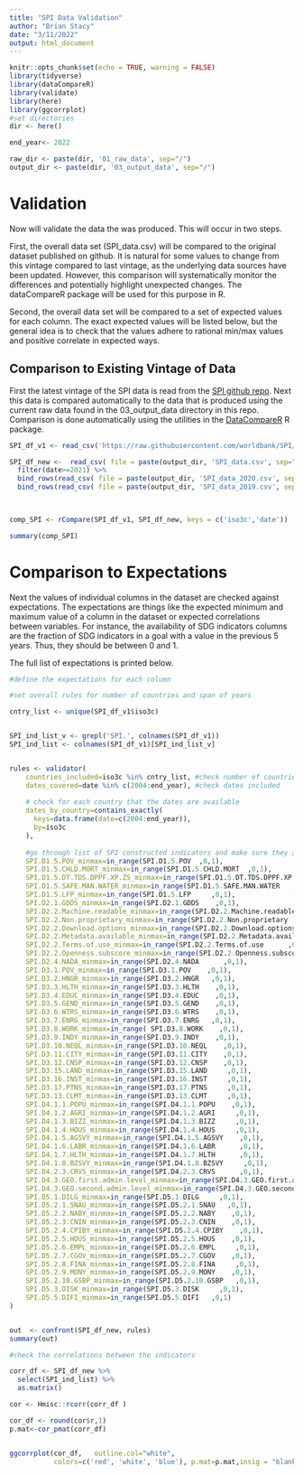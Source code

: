 ```yaml
---
title: "SPI Data Validation"
author: "Brian Stacy"
date: "3/11/2022"
output: html_document
---
```


```r
knitr::opts_chunk$set(echo = TRUE, warning = FALSE)
library(tidyverse)
library(dataCompareR)
library(validate)
library(here)
library(ggcorrplot)
#set directories
dir <- here()

end_year<- 2022

raw_dir <- paste(dir, '01_raw_data', sep="/")
output_dir <- paste(dir, '03_output_data', sep="/")
```

# Validation

Now will validate the data the was produced.  This will occur in two steps.

First, the overall data set (SPI_data.csv) will be compared to the original dataset published on github.  It is natural for some values to change from this vintage compared to last vintage, as the underlying data sources have been updated.  However, this comparison will systematically monitor the differences and potentially highlight unexpected changes.  The dataCompareR package will be used for this purpose in R.


Second, the overall data set will be compared to a set of expected values for each column.  The exact expected values will be listed below, but the general idea is to check that the values adhere to rational min/max values and positive correlate in expected ways.  

## Comparison to Existing Vintage of Data

First the latest vintage of the SPI data is read from the [SPI github repo](https://github.com/worldbank/SPI/blob/master/03_output_data/SPI_data.csv). Next this data is compared automatically to the data that is produced using the current raw data found in the 03_output_data directory in this repo.  Comparison is done automatically using the utilities in the [DataCompareR](https://github.com/capitalone/dataCompareR) R package.

```r


SPI_df_v1 <- read_csv('https://raw.githubusercontent.com/worldbank/SPI/SPI_2020/03_output_data/SPI_data.csv')

SPI_df_new <-  read_csv( file = paste(output_dir, 'SPI_data.csv', sep="/")) %>%
  filter(date>=2021) %>%
  bind_rows(read_csv( file = paste(output_dir, 'SPI_data_2020.csv', sep="/")) %>% filter(date==2020)) %>%
  bind_rows(read_csv( file = paste(output_dir, 'SPI_data_2019.csv', sep="/")) %>% filter(date<2020))            
  


comp_SPI <- rCompare(SPI_df_v1, SPI_df_new, keys = c('iso3c','date'))

```

```r

summary(comp_SPI)

```

# Comparison to Expectations

Next the values of individual columns in the dataset are checked against expectations.  The expectations are things like the expected minimum and maximum value of a column in the dataset or expected correlations between variables.  For instance, the availability of SDG indicators columns are the fraction of SDG indicators in a goal with a value in the previous 5 years. Thus, they should be between 0 and 1.  

The full list of expectations is printed below.

```r
#define the expectations for each column

#set overall rules for number of countries and span of years

cntry_list <- unique(SPI_df_v1$iso3c)


SPI_ind_list_v <- grepl('SPI.', colnames(SPI_df_v1))
SPI_ind_list <- colnames(SPI_df_v1)[SPI_ind_list_v]


rules <- validator(
    countries_included=iso3c %in% cntry_list, #check number of countries included
    dates_covered=date %in% c(2004:end_year), #check dates included
    
    # check for each country that the dates are available
    dates_by_country=contains_exactly(
      keys=data.frame(date=c(2004:end_year)),
      by=iso3c
    ),
    
    #go through list of SPI constructed indicators and make sure they are between 0 and 1
    SPI.D1.5.POV_minmax=in_range(SPI.D1.5.POV  ,0,1),                  
    SPI.D1.5.CHLD.MORT_minmax=in_range(SPI.D1.5.CHLD.MORT  ,0,1),               
    SPI.D1.5.DT.TDS.DPPF.XP.ZS_minmax=in_range(SPI.D1.5.DT.TDS.DPPF.XP.ZS   ,0,1),      
    SPI.D1.5.SAFE.MAN.WATER_minmax=in_range(SPI.D1.5.SAFE.MAN.WATER   ,0,1),         
    SPI.D1.5.LFP_minmax=in_range(SPI.D1.5.LFP     ,0,1),                 
    SPI.D2.1.GDDS_minmax=in_range(SPI.D2.1.GDDS    ,0,1),                 
    SPI.D2.2.Machine.readable_minmax=in_range(SPI.D2.2.Machine.readable   ,0,1),       
    SPI.D2.2.Non.proprietary_minmax=in_range(SPI.D2.2.Non.proprietary    ,0,1),      
    SPI.D2.2.Download.options_minmax=in_range(SPI.D2.2.Download.options   ,0,1),       
    SPI.D2.2.Metadata.available_minmax=in_range(SPI.D2.2.Metadata.available  ,0,1),      
    SPI.D2.2.Terms.of.use_minmax=in_range(SPI.D2.2.Terms.of.use      ,0,1),        
    SPI.D2.2.Openness.subscore_minmax=in_range(SPI.D2.2.Openness.subscore   ,0,1),     
    SPI.D2.4.NADA_minmax=in_range(SPI.D2.4.NADA      ,0,1), 
    SPI.D3.1.POV_minmax=in_range(SPI.D3.1.POV    ,0,1),                 
    SPI.D3.2.HNGR_minmax=in_range(SPI.D3.2.HNGR   ,0,1),                
    SPI.D3.3.HLTH_minmax=in_range(SPI.D3.3.HLTH    ,0,1),               
    SPI.D3.4.EDUC_minmax=in_range(SPI.D3.4.EDUC    ,0,1),                 
    SPI.D3.5.GEND_minmax=in_range(SPI.D3.5.GEND    ,0,1),                 
    SPI.D3.6.WTRS_minmax=in_range(SPI.D3.6.WTRS    ,0,1), 
    SPI.D3.7.ENRG_minmax=in_range(SPI.D3.7.ENRG   ,0,1),          
    SPI.D3.8.WORK_minmax=in_range( SPI.D3.8.WORK    ,0,1),       
    SPI.D3.9.INDY_minmax=in_range(SPI.D3.9.INDY    ,0,1),         
    SPI.D3.10.NEQL_minmax=in_range(SPI.D3.10.NEQL    ,0,1),          
    SPI.D3.11.CITY_minmax=in_range(SPI.D3.11.CITY    ,0,1),                
    SPI.D3.12.CNSP_minmax=in_range(SPI.D3.12.CNSP    ,0,1),       
    SPI.D3.15.LAND_minmax=in_range(SPI.D3.15.LAND     ,0,1),        
    SPI.D3.16.INST_minmax=in_range(SPI.D3.16.INST     ,0,1),      
    SPI.D3.17.PTNS_minmax=in_range(SPI.D3.17.PTNS     ,0,1),       
    SPI.D3.13.CLMT_minmax=in_range(SPI.D3.13.CLMT     ,0,1),         
    SPI.D4.1.1.POPU_minmax=in_range(SPI.D4.1.1.POPU    ,0,1),               
    SPI.D4.1.2.AGRI_minmax=in_range(SPI.D4.1.2.AGRI     ,0,1),    
    SPI.D4.1.3.BIZZ_minmax=in_range(SPI.D4.1.3.BIZZ     ,0,1),       
    SPI.D4.1.4.HOUS_minmax=in_range(SPI.D4.1.4.HOUS     ,0,1),      
    SPI.D4.1.5.AGSVY_minmax=in_range(SPI.D4.1.5.AGSVY    ,0,1),      
    SPI.D4.1.6.LABR_minmax=in_range(SPI.D4.1.6.LABR      ,0,1),    
    SPI.D4.1.7.HLTH_minmax=in_range(SPI.D4.1.7.HLTH      ,0,1),             
    SPI.D4.1.8.BZSVY_minmax=in_range(SPI.D4.1.8.BZSVY     ,0,1), 
    SPI.D4.2.3.CRVS_minmax=in_range(SPI.D4.2.3.CRVS      ,0,1),          
    SPI.D4.3.GEO.first.admin.level_minmax=in_range(SPI.D4.3.GEO.first.admin.level   ,0,1), 
    SPI.D4.3.GEO.second.admin.level_minmax=in_range(SPI.D4.3.GEO.second.admin.level  ,0,1), 
    SPI.D5.1.DILG_minmax=in_range(SPI.D5.1.DILG     ,0,1),                
    SPI.D5.2.1.SNAU_minmax=in_range(SPI.D5.2.1.SNAU   ,0,1),                
    SPI.D5.2.2.NABY_minmax=in_range(SPI.D5.2.2.NABY    ,0,1),              
    SPI.D5.2.3.CNIN_minmax=in_range(SPI.D5.2.3.CNIN    ,0,1),                
    SPI.D5.2.4.CPIBY_minmax=in_range(SPI.D5.2.4.CPIBY    ,0,1),              
    SPI.D5.2.5.HOUS_minmax=in_range(SPI.D5.2.5.HOUS    ,0,1),                
    SPI.D5.2.6.EMPL_minmax=in_range(SPI.D5.2.6.EMPL     ,0,1),              
    SPI.D5.2.7.CGOV_minmax=in_range(SPI.D5.2.7.CGOV    ,0,1),               
    SPI.D5.2.8.FINA_minmax=in_range(SPI.D5.2.8.FINA     ,0,1),             
    SPI.D5.2.9.MONY_minmax=in_range(SPI.D5.2.9.MONY    ,0,1),               
    SPI.D5.2.10.GSBP_minmax=in_range(SPI.D5.2.10.GSBP   ,0,1),               
    SPI.D5.3.DISK_minmax=in_range(SPI.D5.3.DISK     ,0,1),                
    SPI.D5.5.DIFI_minmax=in_range(SPI.D5.5.DIFI   ,0,1)      
)


out  <- confront(SPI_df_new, rules)
summary(out)

```

```r

#check the correlations between the indicators

corr_df <- SPI_df_new %>%
  select(SPI_ind_list) %>%
  as.matrix()

cor <- Hmisc::rcorr(corr_df )

cor_df <- round(cor$r,1)
p.mat<-cor_pmat(corr_df)


ggcorrplot(cor_df,   outline.col="white", 
           colors=c('red', 'white', 'blue'), p.mat=p.mat,insig = "blank", lab=TRUE, digits=1)

```


